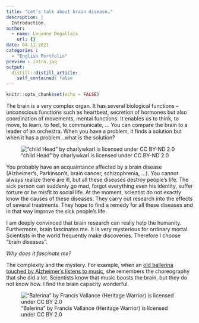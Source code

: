 ```yaml
---
title: "Let’s talk about brain disease…"
description: |
  Introduction.
author:
  - name: Louanne Degallaix
    url: {}
date: 04-11-2021
categories :
  - "English Portfolio"
preview : intro.jpg
output:
  distill::distill_article:
    self_contained: false
---
```


```r
knitr::opts_chunk$set(echo = FALSE)
```

The brain is a very complex organ. It has several biological functions – unconscious functions such as heartbeat, secretion of hormones but also coordination of movements, mental functions. It enables us to think, to move, to learn, to feel, to communicate, … You can compare the brain to a leader of an orchestra. When you have a problem, it finds a solution but when it has a problem…what is the solution? 

!["child Head" by charlywkarl is licensed under CC BY-ND 2.0 ](intro2.jpg)

You probably have an acquaintance affected by a brain disease (Alzheimer’s, Parkinson’s, brain cancer, schizophrenia, …). You cannot always realize there are ill, but all these diseases destroy people’s life. The sick person can suddenly go mad, forgot everything even his identity, suffer torture or be misfit to social life. At the moment, scientist do not exactly know the causes of these diseases. They carry out research into the effects of several treatments. They hope to find a remedy for all these diseases and in that way improve the sick people’s life. 

I am deeply convinced that brain research can really help the humanity. Furthermore, brain fascinates me. It is very mysterious for ordinary mortal. Scientists in the world frequently make discoveries. Therefore I choose “brain diseases”.  

*Why does it fascinate me? *

The complexity and the mystery. For example, when an [old ballerina touched by Alzheimer’s listens to music](Ballerina with Alzheimer’s Gets Back Memory of Her Swan Lake Dance Routine - YouTube), she remembers the choreography that she did a lot. Scientists know that music boosts the brain, but they do not know how. I find the brain capacity wonderful. 

!["Balerina" by Francis Vallance (Heritage Warrior) is licensed under CC BY 2.0 ](intro3.jpg)

